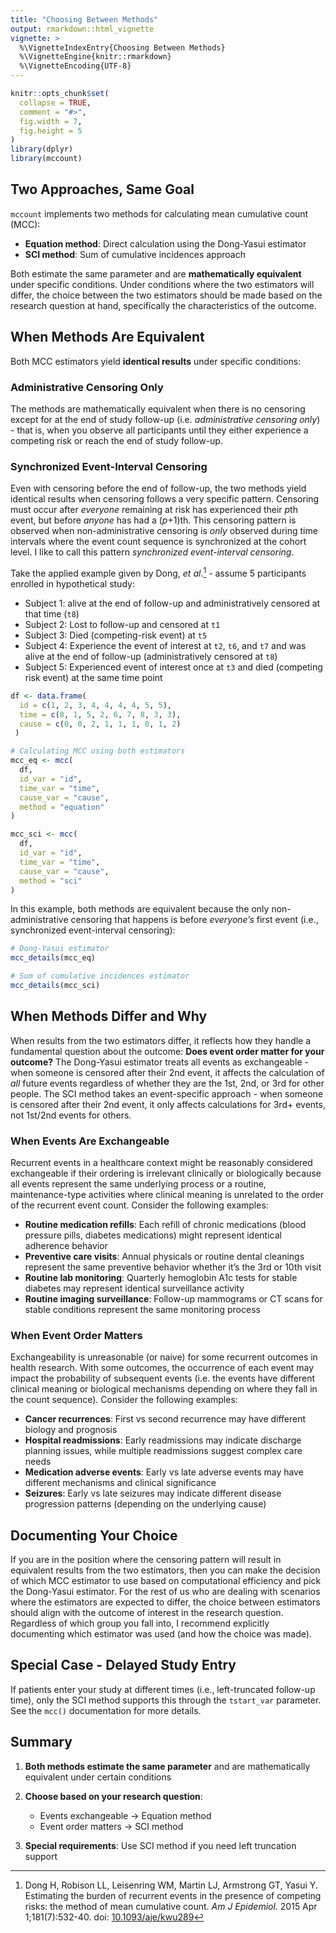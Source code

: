 ```yaml
---
title: "Choosing Between Methods"
output: rmarkdown::html_vignette
vignette: >
  %\VignetteIndexEntry{Choosing Between Methods}
  %\VignetteEngine{knitr::rmarkdown}
  %\VignetteEncoding{UTF-8}
---
```


```r
knitr::opts_chunk$set(
  collapse = TRUE,
  comment = "#>",
  fig.width = 7,
  fig.height = 5
)
library(dplyr)
library(mccount)
```

## Two Approaches, Same Goal

`mccount` implements two methods for calculating mean cumulative count (MCC):

- **Equation method**: Direct calculation using the Dong-Yasui estimator
- **SCI method**: Sum of cumulative incidences approach

Both estimate the same parameter and are **mathematically equivalent** under specific conditions. Under conditions where the two estimators will differ, the choice between the two estimators should be made based on the research question at hand, specifically the characteristics of the outcome.

## When Methods Are Equivalent

Both MCC estimators yield **identical results** under specific conditions:

### Administrative Censoring Only
The methods are mathematically equivalent when there is no censoring except for at the end of study follow-up (i.e. *administrative censoring only*) - that is, when you observe all participants until they either experience a competing risk or reach the end of study follow-up.

### Synchronized Event-Interval Censoring
Even with censoring before the end of follow-up, the two methods yield identical results when censoring follows a very specific pattern. Censoring must occur after *everyone* remaining at risk has experienced their *p*th event, but before *anyone* has had a (*p*+1)th. This censoring pattern is observed when non-administrative censoring is *only* observed during time intervals where the event count sequence is synchronized at the cohort level. I like to call this pattern *synchronized event-interval censoring*.

Take the applied example given by Dong, *et al*.[^1] - assume 5 participants enrolled in hypothetical study:

[^1]: Dong H, Robison LL, Leisenring WM, Martin LJ, Armstrong GT, Yasui Y. Estimating the burden of recurrent events in the presence of competing risks: the method of mean cumulative count. *Am J Epidemiol*. 2015 Apr 1;181(7):532-40. doi: [10.1093/aje/kwu289](https://doi.org/10.1093/aje/kwu289)

* Subject 1: alive at the end of follow-up and administratively censored at that time (`t8`)
* Subject 2: Lost to follow-up and censored at `t1`
* Subject 3: Died (competing-risk event) at `t5`
* Subject 4: Experience the event of interest at `t2`, `t6`, and `t7` and was alive at the end of follow-up (administratively censored at `t8`)
* Subject 5: Experienced event of interest once at `t3` and died (competing risk event) at the same time point

```r
df <- data.frame(
  id = c(1, 2, 3, 4, 4, 4, 4, 5, 5),
  time = c(8, 1, 5, 2, 6, 7, 8, 3, 3),
  cause = c(0, 0, 2, 1, 1, 1, 0, 1, 2)
 )

# Calculating MCC using both estimators
mcc_eq <- mcc(
  df,
  id_var = "id",
  time_var = "time",
  cause_var = "cause",
  method = "equation"
)

mcc_sci <- mcc(
  df,
  id_var = "id",
  time_var = "time",
  cause_var = "cause",
  method = "sci"
)
```

In this example, both methods are equivalent because the only non-administrative censoring that happens is before *everyone's* first event (i.e., synchronized event-interval censoring):

```r
# Dong-Yasui estimator
mcc_details(mcc_eq)

# Sum of cumulative incidences estimator
mcc_details(mcc_sci)
```

## When Methods Differ and Why

When results from the two estimators differ, it reflects how they handle a fundamental question about the outcome: **Does event order matter for your outcome?** The Dong-Yasui estimator treats all events as exchangeable - when someone is censored after their 2nd event, it affects the calculation of *all* future events regardless of whether they are the 1st, 2nd, or 3rd for other people. The SCI method takes an event-specific approach - when someone is censored after their 2nd event, it only affects calculations for 3rd+ events, not 1st/2nd events for others.

### When Events Are Exchangeable
Recurrent events in a healthcare context might be reasonably considered exchangeable if their ordering is irrelevant clinically or biologically because all events represent the same underlying process or a routine, maintenance-type activities where clinical meaning is unrelated to the order of the recurrent event count. Consider the following examples:

- **Routine medication refills**: Each refill of chronic medications (blood pressure pills, diabetes medications) might represent identical adherence behavior
- **Preventive care visits**: Annual physicals or routine dental cleanings represent the same preventive behavior whether it's the 3rd or 10th visit
- **Routine lab monitoring**: Quarterly hemoglobin A1c tests for stable diabetes may represent identical surveillance activity
- **Routine imaging surveillance**: Follow-up mammograms or CT scans for stable conditions represent the same monitoring process

### When Event Order Matters
Exchangeability is unreasonable (or naive) for some recurrent outcomes in health research. With some outcomes, the occurrence of each event may impact the probability of subsequent events (i.e. the events have different clinical meaning or biological mechanisms depending on where they fall in the count sequence). Consider the following examples:

- **Cancer recurrences**: First vs second recurrence may have different biology and prognosis
- **Hospital readmissions**: Early readmissions may indicate discharge planning issues, while multiple readmissions suggest complex care needs
- **Medication adverse events**: Early vs late adverse events may have different mechanisms and clinical significance
- **Seizures**: Early vs late seizures may indicate different disease progression patterns (depending on the underlying cause)

## Documenting Your Choice

If you are in the position where the censoring pattern will result in equivalent results from the two estimators, then you can make the decision of which MCC estimator to use based on computational efficiency and pick the Dong-Yasui estimator. For the rest of us who are dealing with scenarios where the estimators are expected to differ, the choice between estimators should align with the outcome of interest in the research question. Regardless of which group you fall into, I recommend explicitly documenting which estimator was used (and how the choice was made).

## Special Case - Delayed Study Entry

If patients enter your study at different times (i.e., left-truncated follow-up time), only the SCI method supports this through the `tstart_var` parameter. See the `mcc()` documentation for more details.

## Summary

1. **Both methods estimate the same parameter** and are mathematically equivalent under certain conditions

2. **Choose based on your research question**:
   - Events exchangeable → Equation method
   - Event order matters → SCI method

3. **Special requirements**: Use SCI method if you need left truncation support
